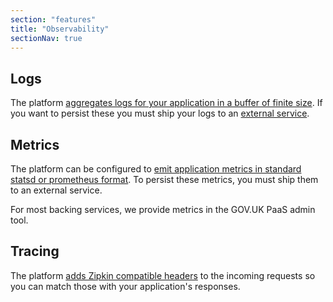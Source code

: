 ```yaml
---
section: "features"
title: "Observability"
sectionNav: true
---
```


## Logs

The platform [aggregates logs for your application in a buffer of finite size](https://docs.cloud.service.gov.uk/monitoring_apps.html#logs). If you want to persist these you must ship your logs to an [external service](https://docs.cloud.service.gov.uk/monitoring_apps.html#logs).

## Metrics

The platform can be configured to [emit application metrics in standard statsd or prometheus format](https://docs.cloud.service.gov.uk/monitoring_apps.html#monitoring-apps). To persist these metrics, you must ship them to an external service.

For most backing services, we provide metrics in the GOV.UK PaaS admin tool.

## Tracing

The platform [adds Zipkin compatible headers](https://docs.cloud.service.gov.uk/troubleshooting.html#tracing-http-requests) to the incoming requests so you can match those with your application's responses.